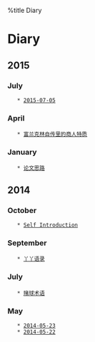 %title Diary
= Diary =

== 2015 ==

=== July ===
    * [[2015-07-05]]

=== April ===
    * [[2015-04-17|富兰克林自传里的商人特质]]

=== January ===
    * [[2015-01-26|论文思路]]

== 2014 ==

=== October ===
    * [[2014-10-23|Self Introduction]]

=== September ===
    * [[2014-09-01|丫丫语录]]

=== July ===
    * [[2014-07-02|赌球术语]]

=== May ===
    * [[2014-05-23]]
    * [[2014-05-22]]

